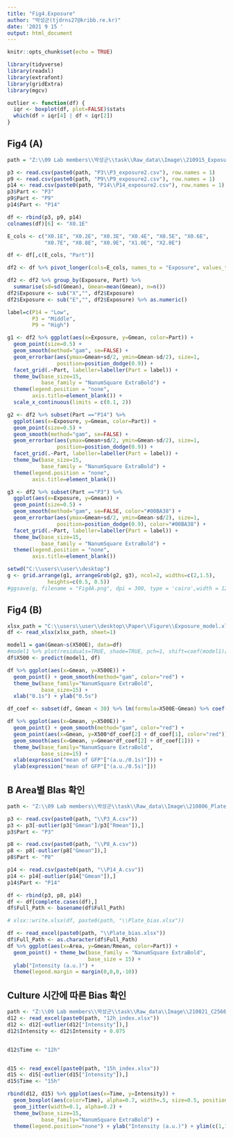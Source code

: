 ---
title: "Fig4.Exposure"
author: "박성군(tjdrns27@kribb.re.kr)"
date: '2021 9 15 '
output: html_document
---

```{r setup, eval=FALSE}
knitr::opts_chunk$set(echo = TRUE)

library(tidyverse)
library(readxl)
library(extrafont)
library(gridExtra)
library(mgcv)

outlier <- function(df) {
  iqr <- boxplot(df, plot=FALSE)$stats
  which(df > iqr[4] | df < iqr[2])
}
```

## Fig4 (A)

``` {r FigA data processing}
path = "Z:\\09 Lab members\\박성군\\task\\Raw_data\\Image\\210915_Exposure\\"

p3 <- read.csv(paste0(path, "P3\\P3_exposure2.csv"), row.names = 1)
p9 <- read.csv(paste0(path, "P9\\P9_exposure2.csv"), row.names = 1)
p14 <- read.csv(paste0(path, "P14\\P14_exposure2.csv"), row.names = 1)
p3$Part <- "P3"
p9$Part <- "P9"
p14$Part <- "P14"

df <- rbind(p3, p9, p14)
colnames(df)[6] <- "X0.1E"

E_cols <- c("X0.1E", "X0.2E", "X0.3E", "X0.4E", "X0.5E", "X0.6E",
            "X0.7E", "X0.8E", "X0.9E", "X1.0E", "X2.0E")

df <- df[,c(E_cols, "Part")]

df2 <- df %>% pivot_longer(cols=E_cols, names_to = "Exposure", values_to = "Gmean")

df2 <- df2 %>% group_by(Exposure, Part) %>% 
  summarise(sd=sd(Gmean), Gmean=mean(Gmean), n=n())
df2$Exposure <- sub("X","", df2$Exposure)
df2$Exposure <- sub("E","", df2$Exposure) %>% as.numeric()
```


``` {r FigA graph}
label=c(P14 = "Low",
        P3 = "Middle",
        P9 = "High")

g1 <- df2 %>% ggplot(aes(x=Exposure, y=Gmean, color=Part)) +
  geom_point(size=0.5) +
  geom_smooth(method="gam", se=FALSE) +
  geom_errorbar(aes(ymax=Gmean+sd/2, ymin=Gmean-sd/2), size=1,
                position=position_dodge(0.9)) +
  facet_grid(.~Part, labeller=labeller(Part = label)) + 
  theme_bw(base_size=15,
           base_family = "NanumSquare ExtraBold") +
  theme(legend.position = "none",
        axis.title=element_blank()) + 
  scale_x_continuous(limits = c(0.1, 2))
```

``` {r FigA graph2}
g2 <- df2 %>% subset(Part =="P14") %>% 
  ggplot(aes(x=Exposure, y=Gmean, color=Part)) +
  geom_point(size=0.5) +
  geom_smooth(method="gam", se=FALSE) +
  geom_errorbar(aes(ymax=Gmean+sd/2, ymin=Gmean-sd/2), size=1,
                position=position_dodge(0.9)) +
  facet_grid(.~Part, labeller=labeller(Part = label)) + 
  theme_bw(base_size=15,
           base_family = "NanumSquare ExtraBold") +
  theme(legend.position = "none",
        axis.title=element_blank())

g3 <- df2 %>% subset(Part =="P3") %>% 
  ggplot(aes(x=Exposure, y=Gmean)) +
  geom_point(size=0.5) +
  geom_smooth(method="gam", se=FALSE, color="#00BA38") +
  geom_errorbar(aes(ymax=Gmean+sd/2, ymin=Gmean-sd/2), size=1,
                position=position_dodge(0.9), color="#00BA38") +
  facet_grid(.~Part, labeller=labeller(Part = label)) + 
  theme_bw(base_size=15,
           base_family = "NanumSquare ExtraBold") +
  theme(legend.position = "none",
        axis.title=element_blank())
```

```{r}
setwd("C:\\users\\user\\desktop")
g <- grid.arrange(g1, arrangeGrob(g2, g3), ncol=2, widths=c(2,1.5),
             heights=c(0.5, 0.5))
#ggsave(g, filename = "Fig4A.png", dpi = 300, type = 'cairo',width = 12, height = 9, units = 'in')
```


## Fig4 (B)

``` {r}
xlsx_path = "C:\\users\\user\\desktop\\Paper\\Figure\\Exposure_model.xlsx"
df <- read_xlsx(xlsx_path, sheet=1)

model1 = gam(Gmean~s(X500E), data=df)
#model1 %>% plot(residuals=TRUE, shade=TRUE, pch=1, shift=coef(model1)[1])
df$X500 <- predict(model1, df)

df %>% ggplot(aes(x=Gmean, y=X500E)) +
  geom_point() + geom_smooth(method="gam", color="red") + 
  theme_bw(base_family="NanumSquare ExtraBold",
           base_size=15) +
  xlab("0.1s") + ylab("0.5s")

df_coef <- subset(df, Gmean < 30) %>% lm(formula=X500E~Gmean) %>% coef()

df %>% ggplot(aes(x=Gmean, y=X500E)) +
  geom_point() + geom_smooth(method="gam", color="red") + 
  geom_point(aes(x=Gmean, y=X500*df_coef[2] + df_coef[1], color="red")) +
  geom_smooth(aes(x=Gmean, y=Gmean*df_coef[2] + df_coef[1])) +
  theme_bw(base_family="NanumSquare ExtraBold",
           base_size=15) +
  xlab(expression("mean of GFP"["(a.u./0.1s)"])) +
  ylab(expression("mean of GFP"["(a.u./0.5s)"])) 
```

## B Area별 BIas 확인
``` {r}
path <- "Z:\\09 Lab members\\박성군\\task\\Raw_data\\Image\\210806_PlateVariation"

p3 <- read.csv(paste0(path, "\\P3_A.csv"))
p3 <- p3[-outlier(p3["Gmean"]/p3["Rmean"]),]
p3$Part <- "P3"

p8 <- read.csv(paste0(path, "\\P8_A.csv"))
p8 <- p8[-outlier(p8["Gmean"]),]
p8$Part <- "P8"

p14 <- read.csv(paste0(path, "\\P14_A.csv"))
p14 <- p14[-outlier(p14["Gmean"]),]
p14$Part <- "P14"

df <- rbind(p3, p8, p14)
df <- df[complete.cases(df),]
df$Full_Path <- basename(df$Full_Path)

# xlsx::write.xlsx(df, paste0(path, "\\Plate_bias.xlsx"))
```

``` {r}
df <- read_excel(paste0(path, "\\Plate_bias.xlsx"))
df$Full_Path <- as.character(df$Full_Path)
df %>% ggplot(aes(x=Area, y=Gmean/Rmean, color=Part)) +
  geom_point() + theme_bw(base_family = "NanumSquare ExtraBold",
                          base_size = 15) +
  ylab("Intensity (a.u.)") +
  theme(legend.margin = margin(0,0,0,-10))
```

## Culture 시간에 따른 Bias 확인
``` {r}
path <- "Z:\\09 Lab members\\박성군\\task\\Raw_data\\Image\\210821_C2566_P14_40h\\"
d12 <- read_excel(paste0(path, "12h_index.xlsx"))
d12 <- d12[-outlier(d12["Intensity"]),]
d12$Intensity <- d12$Intensity + 0.075


d12$Time <- "12h"


d15 <- read_excel(paste0(path, "15h_index.xlsx"))
d15 <- d15[-outlier(d15["Intensity"]),]
d15$Time <- "15h"

rbind(d12, d15) %>% ggplot(aes(x=Time, y=Intensity)) +
  geom_boxplot(aes(color=Time), alpha=0.7, width=.5, size=0.5, position=position_dodge(width=0.5)) +
  geom_jitter(width=0.1, alpha=0.2) + 
  theme_bw(base_size=15,
           base_family="NanumSquare ExtraBold") +
  theme(legend.position="none") + ylab("Intensity (a.u.)") + ylim(c(1,1.3))
```


